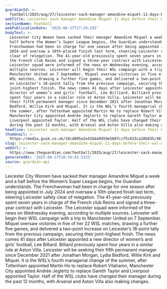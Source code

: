 ```yaml
---
guardianId: >-
  football/2025/aug/27/leicester-sack-manager-amandine-miquel-11-days-before-their-wsl-opener
webTitle: Leicester sack manager Amandine Miquel 11 days before their WSL opener
sectionName: Football
webPublicationDate: '2025-08-27T17:29:29Z'
bodyText: >-
  Leicester City Women have sacked their manager Amandine Miquel a week and a
  half before the Women’s Super League begins, the Guardian understands. The
  Frenchwoman had been in charge for one season after being appointed in July
  2024 and oversaw a 10th-placed finish last term, steering Leicester safely
  clear of relegation. The 41-year-old previously spent seven years in charge of
  the French club Reims and signed a three-year contract with Leicester. The
  Leicester squad were informed of the news on Wednesday evening, according to
  multiple sources. Leicester will begin their WSL campaign with a trip to
  Manchester United on 7 September. Miquel oversaw victories in five of her 22
  WSL matches, drawing a further five games, and delivered a two-point increase
  on Leicester’s 18-point tally from the previous campaign, securing their
  joint-highest finish. The news comes 41 days after Leicester appointed a new
  director of women’s and girls’ football, Lee Billiard. Billiard previously
  spent four years in a similar role at Aston Villa. Leicester will be seeking
  their fifth permanent manager since December 2021 after Jonathan Morgan, Lydia
  Bedford, Willie Kirk and Miquel. It is the WSL’s fourth managerial change of
  the summer, after Tottenham appointed Martin Ho to replace Robert Vilahamn,
  Manchester City appointed Andrée Jeglertz to replace Gareth Taylor and
  Liverpool appointed Taylor. Half of the WSL clubs have changed their manager
  during the past 12 months, with Arsenal and Aston Villa also making changes.
headline: Leicester sack manager Amandine Miquel 11 days before their WSL opener
thumbnail: >-
  https://media.guim.co.uk/18cd895e2e41bda9459e5687ccf5c615ca18b635/467_0_4640_3712/500.jpg
slug: leicester-sack-manager-amandine-miquel-11-days-before-their-wsl-opener
webUrl: >-
  https://www.theguardian.com/football/2025/aug/27/leicester-sack-manager-amandine-miquel-11-days-before-their-wsl-opener
generatedAt: '2025-08-27T18:34:43.533Z'
source: guardian-api
---
```

Leicester City Women have sacked their manager Amandine Miquel a week and a half before the Women’s Super League begins, the Guardian understands. The Frenchwoman had been in charge for one season after being appointed in July 2024 and oversaw a 10th-placed finish last term, steering Leicester safely clear of relegation. The 41-year-old previously spent seven years in charge of the French club Reims and signed a three-year contract with Leicester. The Leicester squad were informed of the news on Wednesday evening, according to multiple sources. Leicester will begin their WSL campaign with a trip to Manchester United on 7 September. Miquel oversaw victories in five of her 22 WSL matches, drawing a further five games, and delivered a two-point increase on Leicester’s 18-point tally from the previous campaign, securing their joint-highest finish. The news comes 41 days after Leicester appointed a new director of women’s and girls’ football, Lee Billiard. Billiard previously spent four years in a similar role at Aston Villa. Leicester will be seeking their fifth permanent manager since December 2021 after Jonathan Morgan, Lydia Bedford, Willie Kirk and Miquel. It is the WSL’s fourth managerial change of the summer, after Tottenham appointed Martin Ho to replace Robert Vilahamn, Manchester City appointed Andrée Jeglertz to replace Gareth Taylor and Liverpool appointed Taylor. Half of the WSL clubs have changed their manager during the past 12 months, with Arsenal and Aston Villa also making changes.
